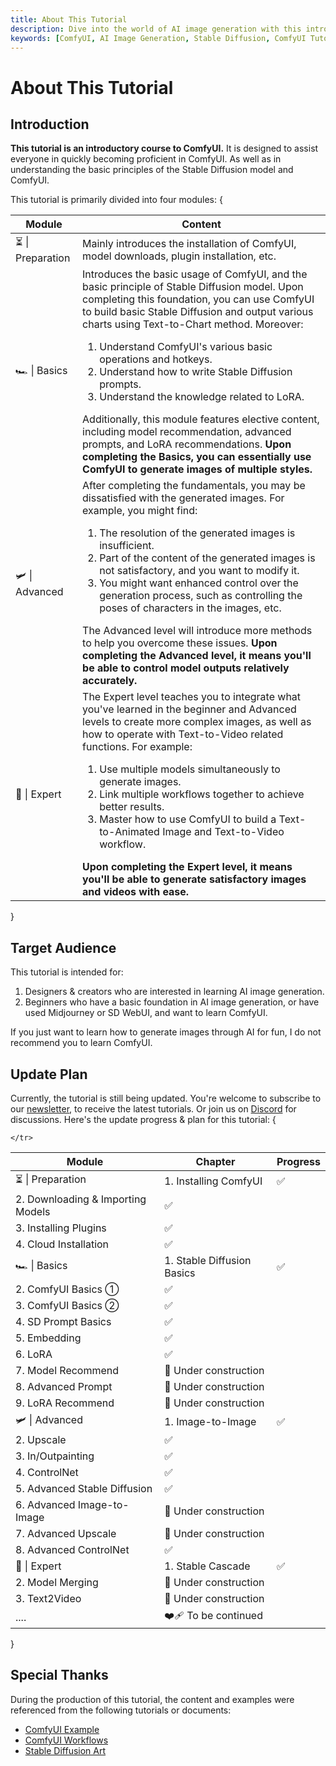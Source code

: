 ```yaml
---
title: About This Tutorial
description: Dive into the world of AI image generation with this introductory tutorial to ComfyUI. Learn the basics of the Stable Diffusion model and ComfyUI, understand the installation process, and explore the basic and advanced usage of ComfyUI. Whether you're a beginner or an experienced user, this tutorial will help you master ComfyUI.
keywords: [ComfyUI, AI Image Generation, Stable Diffusion, ComfyUI Tutorial, Installation Guide, Basic Usage, Advanced Usage, Image Output, Text-to-Chart, LoRA, Model Recommendation, Advanced Prompts, Image Styles]
---
```



# About This Tutorial

## Introduction

**This tutorial is an introductory course to ComfyUI.** It is designed to assist everyone in quickly becoming proficient in ComfyUI. As well as in understanding the basic principles of the Stable Diffusion model and ComfyUI.

This tutorial is primarily divided into four modules:
{<table>

  <thead>
    <tr>
      <th width={160}>Module</th>
      <th>Content</th>
    </tr>
  </thead>
  <tbody>
    <tr>
      <td>⏳ | Preparation</td>
      <td> 
        Mainly introduces the installation of ComfyUI, model downloads, plugin installation, etc. 
      </td> 
    </tr> 
    <tr> 
      <td>🏎️ | Basics</td>
      <td> 
        Introduces the basic usage of ComfyUI, and the basic principle of Stable Diffusion model. Upon completing this foundation, you can use ComfyUI to build basic Stable Diffusion and output various charts using Text-to-Chart method. Moreover: 
        <ol>
          <li>Understand ComfyUI's various basic operations and hotkeys.</li>
          <li>Understand how to write Stable Diffusion prompts.</li>
          <li>Understand the knowledge related to LoRA.</li>
        </ol> 
        Additionally, this module features elective content, including model recommendation, advanced prompts, and LoRA recommendations. <strong>Upon completing the Basics, you can essentially use ComfyUI to generate images of multiple styles.</strong>
      </td>
    </tr>
    <tr>
      <td>🛩️ | Advanced</td>
      <td> 
        After completing the fundamentals, you may be dissatisfied with the generated images. For example, you might find: 
        <ol>
          <li>The resolution of the generated images is insufficient.</li>
          <li>Part of the content of the generated images is not satisfactory, and you want to modify it.</li>
          <li>You might want enhanced control over the generation process, such as controlling the poses of characters in the images, etc.</li>
        </ol> 
        The Advanced level will introduce more methods to help you overcome these issues. 
        <strong>Upon completing the Advanced level, it means you'll be able to control model outputs relatively accurately.</strong> 
      </td>
    </tr>
    <tr>
      <td>🚀 | Expert</td>
      <td>
        The Expert level teaches you to integrate what you've learned in the beginner and Advanced levels to create more complex images, as well as how to operate with Text-to-Video related functions. For example: 
        <ol>
          <li>Use multiple models simultaneously to generate images.</li>
          <li>Link multiple workflows together to achieve better results.</li>
          <li>Master how to use ComfyUI to build a Text-to-Animated Image and Text-to-Video workflow.</li>
        </ol>
        <strong>Upon completing the Expert level, it means you'll be able to generate satisfactory images and videos with ease.</strong>
      </td>
    </tr>
  </tbody>
</table>}

<Subscribe />

## Target Audience

This tutorial is intended for:

1. Designers & creators who are interested in learning AI image generation.
2. Beginners who have a basic foundation in AI image generation, or have used Midjourney or SD WebUI, and want to learn ComfyUI.

If you just want to learn how to generate images through AI for fun, I do not recommend you to learn ComfyUI.

## Update Plan

Currently, the tutorial is still being updated. You're welcome to subscribe to our [newsletter](https://comflowy.substack.com), to receive the latest tutorials. Or join us on [Discord](https://discord.gg/cj623WvcVx) for discussions. Here's the update progress & plan for this tutorial:
{<table>

  <thead>
    <tr>
      <th style={{ width: "20%" }}>Module</th>
      <th style={{ width: "38%" }}>Chapter</th>
      <th style={{ width: "42%" }}>Progress</th>
    </tr>
  </thead>
  <tbody>
    <tr>
      <td rowspan={4}>⏳ | Preparation</td>
      <td>1. Installing ComfyUI</td>
      <td>✅</td>
    </tr>
    <tr>
      <td>2. Downloading & Importing Models</td> 
      <td>✅</td> 
    </tr>
    <tr>
      <td>3. Installing Plugins</td>
      <td>✅</td>
    </tr>
    <tr>
      <td>4. Cloud Installation</td>
      <td>✅</td>
    </tr>
    <tr>
      <td rowspan={9}>🏎️ | Basics</td>
      <td>1. Stable Diffusion Basics</td>
      <td>✅</td>
    </tr>
    <tr>
      <td>2. ComfyUI Basics ①</td> 
      <td>✅</td>
    </tr>
    <tr>
      <td>3. ComfyUI Basics ②</td> 
      <td>✅</td>
    </tr>
    <tr>
      <td>4. SD Prompt Basics</td>
      <td>✅</td>
    </tr>
    <tr>
      <td>5. Embedding</td>
      <td>✅</td>
    </tr> 
    <tr>
      <td>6. LoRA</td>
      <td>✅</td>
    </tr>
    <tr>
      <td>7. Model Recommend</td>
      <td>🚧 Under construction</td>
    </tr>
    <tr>
      <td>8. Advanced Prompt</td>
      <td>🚧 Under construction</td>
    </tr>
    <tr>
      <td>9. LoRA Recommend</td>
      <td>🚧 Under construction</td>
    </tr>
    <tr>
      <td rowspan={8} >🛩️ | Advanced</td>
      <td>1. Image-to-Image</td> 
      <td>✅</td> 
    </tr>
    <tr>
      <td>2. Upscale</td>
      <td>✅</td>
    </tr>
    <tr>
      <td>3. In/Outpainting</td>
      <td>✅</td>
    </tr>
    <tr>
      <td>4. ControlNet</td>
      <td>✅</td>
    </tr>
    <tr>
      <td>5. Advanced Stable Diffusion</td>
      <td>✅</td>
    </tr>
    <tr>
      <td>6. Advanced Image-to-Image</td>
      <td>🚧 Under construction</td>
    </tr>
    <tr>
      <td>7. Advanced Upscale</td>
      <td>🚧 Under construction</td>
    </tr>
    <tr>
      <td>8. Advanced ControlNet</td>
      <td>✅</td>
    </tr>
    <tr> 
      <td rowspan={3}>🚀 | Expert</td> 
      <td>1. Stable Cascade</td>
      <td>✅</td>
    </tr>
    <tr>
      <td>2. Model Merging</td>
      <td>🚧 Under construction</td>
    </tr>
    <tr>
      <td>3. Text2Video</td>
      <td>🚧 Under construction</td>
    </tr>
    <tr>
      <td>....</td>
      <td colSpan={2}>❤️‍🩹 To be continued</td>
      
    </tr>
  </tbody>
</table>}

## Special Thanks

During the production of this tutorial, the content and examples were referenced from the following tutorials or documents:

- [ComfyUI Example](https://comfyanonymous.github.io/ComfyUI_examples/)
- [ComfyUI Workflows](https://github.com/cubiq/ComfyUI_Workflows)
- [Stable Diffusion Art](https://stable-diffusion-art.com/)

<Subscribe />
